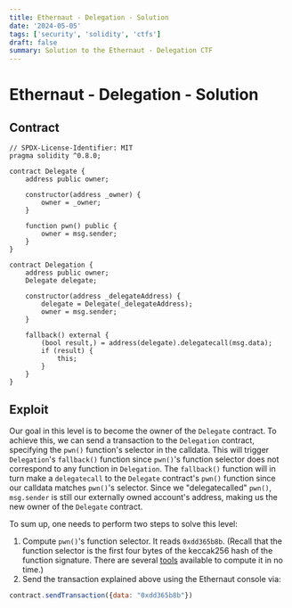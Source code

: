 ```yaml
---
title: Ethernaut - Delegation - Solution
date: '2024-05-05'
tags: ['security', 'solidity', 'ctfs']
draft: false
summary: Solution to the Ethernaut - Delegation CTF
---
```


# Ethernaut - Delegation - Solution

## Contract

```solidity
// SPDX-License-Identifier: MIT
pragma solidity ^0.8.0;

contract Delegate {
    address public owner;

    constructor(address _owner) {
        owner = _owner;
    }

    function pwn() public {
        owner = msg.sender;
    }
}

contract Delegation {
    address public owner;
    Delegate delegate;

    constructor(address _delegateAddress) {
        delegate = Delegate(_delegateAddress);
        owner = msg.sender;
    }

    fallback() external {
        (bool result,) = address(delegate).delegatecall(msg.data);
        if (result) {
            this;
        }
    }
}
```

## Exploit

Our goal in this level is to become the owner of the `Delegate` contract.
To achieve this, we can send a transaction to the `Delegation` contract, specifying the `pwn()` function's selector in the calldata.
This will trigger `Delegation`'s `fallback()` function since `pwn()`'s function selector does not correspond to any function in `Delegation`.
The `fallback()` function will in turn make a `delegatecall` to the `Delegate` contract's `pwn()` function since our calldata matches `pwn()`'s selector.
Since we "delegatecalled" `pwn()`, `msg.sender` is still our externally owned account's address, making us the new owner of the `Delegate` contract.

To sum up, one needs to perform two steps to solve this level:

1. Compute `pwn()`'s function selector. It reads `0xdd365b8b`. (Recall that the function selector is the first four bytes of the keccak256 hash of the function signature. There are several [tools](https://www.evm-function-selector.click/) available to compute it in no time.)
2. Send the transaction explained above using the Ethernaut console via:
```javascript
contract.sendTransaction({data: "0xdd365b8b"})
```
